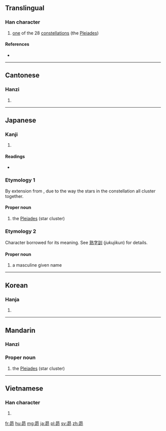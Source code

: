 ==Translingual==

===Han character===
{{Han char|rn=72|rad=日|as=05|sn=9|four=6072<sub>7</sub>|canj=日竹竹中 (AHHL)|ids=⿱[[日]][[卯]]}}

# [[one]] of the 28 [[constellation]]s (the [[Pleiades]])

====References====
* {{Han ref|kx=0494.060|dkj=13865|dj=0858.120|hdz=21503.020|uh=6634|ud=26164|bh=CEF6|bd=52982}}

----

==Cantonese==

===Hanzi===
{{yue-hanzi|jyut=[[maau5]]|y=maau5}}

# {{defn|lang=yue|sort=日05}}

----

==Japanese==

===Kanji===
{{ja-kanji|grade=n|rs=日05}}

# {{defn|lang=ja|sort=日05}}

====Readings====
* {{ja-readings|on=[[ぼう]] (bō), [[もう]] (mō)|nanori=[[すばる]] (Subaru), [[すまる]] (Sumaru), [[たかし]] (Takashi), [[のぼる]] (Noboru)}}

===Etymology 1===
By extension from {{term|統ばる||to bunch together; to unite|tr=subaru|lang=ja}}, due to the way the stars in the constellation all cluster together.

====Proper noun====
{{ja-pos|k|proper|hira=すばる|rom=Subaru}} 

# the [[Pleiades]] (star cluster)

===Etymology 2===

Character borrowed for its meaning.  See [[熟字訓]] (''jukujikun'') for details.

====Proper noun====
{{ja-pos|k|proper|hira=すまる|rom=Sumaru}}

{{ja-pos|k|proper|hira=たかし|rom=Takashi}}

{{ja-pos|k|proper|hira=のぼる|rom=Noboru}}

# a masculine given name

----

==Korean==

===Hanja===
{{ko-hanja|hangeul=[[묘]]|eumhun=|rv=myo|mr=myo|y=myo}}

# {{defn|lang=ko|sort=日05}}

----

==Mandarin==

===Hanzi===
{{cmn-hanzi|pin=[[mǎo]] ([[mao3]])|wg=mao<sup>3</sup>}}

===Proper noun===
{{head|cmn|proper noun|sc=Hani}}{{attention|cmn|needs inflection template}}

# the [[Pleiades]] (star cluster)

----

==Vietnamese==

===Han character===
{{vi-hantu|[[mão]], [[máu]]|rs=日05}}

# {{defn|lang=vi|sort=日05}}

[[fr:昴]]
[[hu:昴]]
[[mg:昴]]
[[ja:昴]]
[[pl:昴]]
[[sv:昴]]
[[zh:昴]]
